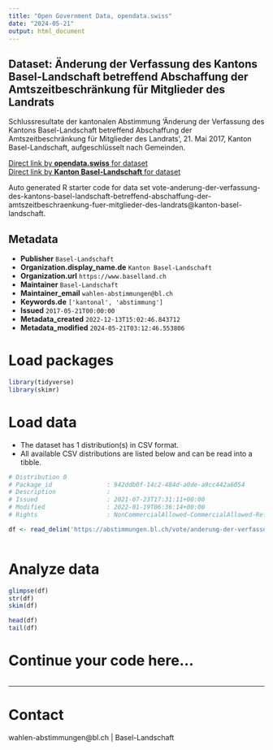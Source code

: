 ```yaml
---
title: "Open Government Data, opendata.swiss"
date: "2024-05-21"
output: html_document
---
```


## Dataset: Änderung der Verfassung des Kantons Basel-Landschaft betreffend Abschaffung der Amtszeitbeschränkung für Mitglieder des Landrats

Schlussresultate der kantonalen Abstimmung 'Änderung der Verfassung des Kantons Basel-Landschaft betreffend Abschaffung der Amtszeitbeschränkung für Mitglieder des Landrats', 21. Mai 2017, Kanton Basel-Landschaft, aufgeschlüsselt nach Gemeinden.

[Direct link by **opendata.swiss** for dataset](https://opendata.swiss/de/dataset/anderung-der-verfassung-des-kantons-basel-landschaft-betreffend-abschaffung-der-amtszeitbeschra)<br>
[Direct link by **Kanton Basel-Landschaft** for dataset](https://abstimmungen.bl.ch/vote/anderung-der-verfassung-des-kantons-basel-landschaft-betreffend-abschaffung-der-amtszeitbeschraenkung-fuer-mitglieder-des-landrats/data)

Auto generated R starter code for data set vote-anderung-der-verfassung-des-kantons-basel-landschaft-betreffend-abschaffung-der-amtszeitbeschraenkung-fuer-mitglieder-des-landrats@kanton-basel-landschaft.

## Metadata

- **Publisher** `Basel-Landschaft`
- **Organization.display_name.de** `Kanton Basel-Landschaft`
- **Organization.url** `https://www.baselland.ch`
- **Maintainer** `Basel-Landschaft`
- **Maintainer_email** `wahlen-abstimmungen@bl.ch`
- **Keywords.de** `['kantonal', 'abstimmung']`
- **Issued** `2017-05-21T00:00:00`
- **Metadata_created** `2022-12-13T15:02:46.843712`
- **Metadata_modified** `2024-05-21T03:12:46.553806`


# Load packages

```r

library(tidyverse)
library(skimr)

```

# Load data

-   The dataset has 1 distribution(s) in CSV format.
-   All available CSV distributions are listed below and can be read into a tibble.

```r

# Distribution 0
# Package_id               : 942ddb0f-14c2-484d-a0de-a9cc442a6054
# Description              : 
# Issued                   : 2021-07-23T17:31:11+00:00
# Modified                 : 2022-01-19T06:36:14+00:00
# Rights                   : NonCommercialAllowed-CommercialAllowed-ReferenceRequired

df <- read_delim('https://abstimmungen.bl.ch/vote/anderung-der-verfassung-des-kantons-basel-landschaft-betreffend-abschaffung-der-amtszeitbeschraenkung-fuer-mitglieder-des-landrats/data-csv')



```

# Analyze data

```r

glimpse(df)
str(df)
skim(df)

head(df)
tail(df)

```

# Continue your code here...

```r

```

------------------------------------------------------------------------

# Contact

wahlen-abstimmungen@bl.ch | Basel-Landschaft

